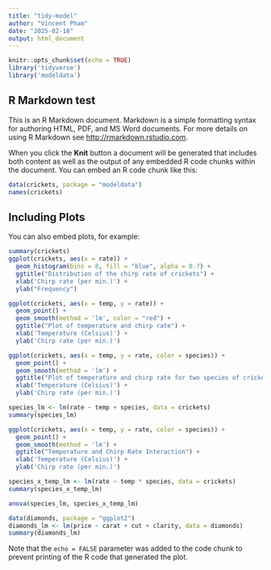 ```yaml
---
title: "tidy-model"
author: "Vincent Pham"
date: "2025-02-18"
output: html_document
---
```


```r
knitr::opts_chunk$set(echo = TRUE)
library('tidyverse') 
library('modeldata') 

```

## R Markdown test

This is an R Markdown document. Markdown is a simple formatting syntax for authoring HTML, PDF, and MS Word documents. For more details on using R Markdown see <http://rmarkdown.rstudio.com>.

When you click the **Knit** button a document will be generated that includes both content as well as the output of any embedded R code chunks within the document. You can embed an R code chunk like this:

```r
data(crickets, package = "modeldata")
names(crickets)
```

## Including Plots

You can also embed plots, for example:

```r
summary(crickets)
ggplot(crickets, aes(x = rate)) +
  geom_histogram(bins = 8, fill = "blue", alpha = 0.7) + 
  ggtitle("Distribution of the chirp rate of crickets") +
  xlab('Chirp rate (per min.)') +
  ylab("Frequency")
```
```r
ggplot(crickets, aes(x = temp, y = rate)) +
  geom_point() + 
  geom_smooth(method = 'lm', color = "red") +
  ggtitle("Plot of temperature and chirp rate") +
  xlab('Temperature (Celsius)') +
  ylab('Chirp rate (per min.)')
```
```r
ggplot(crickets, aes(x = temp, y = rate, color = species)) +
  geom_point() + 
  geom_smooth(method = 'lm') +
  ggtitle("Plot of temperature and chirp rate for two species of crickets") +
  xlab('Temperature (Celsius)') +
  ylab('Chirp rate (per min.)')

species_lm <- lm(rate ~ temp + species, data = crickets)
summary(species_lm)
```
```r
ggplot(crickets, aes(x = temp, y = rate, color = species)) +
  geom_point() + 
  geom_smooth(method = 'lm') +
  ggtitle("Temperature and Chirp Rate Interaction") +
  xlab('Temperature (Celsius)') +
  ylab('Chirp rate (per min.)')

species_x_temp_lm <- lm(rate ~ temp * species, data = crickets)
summary(species_x_temp_lm)

anova(species_lm, species_x_temp_lm)
```
```r
data(diamonds, package = "ggplot2")
diamonds_lm <- lm(price ~ carat + cut + clarity, data = diamonds)
summary(diamonds_lm)
```


Note that the `echo = FALSE` parameter was added to the code chunk to prevent printing of the R code that generated the plot.
